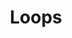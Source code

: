 ---
id: "php_tf_easy_012"
questionType: "TRUE_FALSE"
title: "Loops"
statement: "PHP does not support the foreach loop."
difficulty: "EASY"
category: "PHP"
correctAnswer: false
explanation: "PHP supports foreach for iterating over arrays."
---